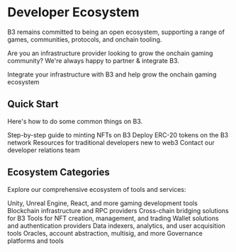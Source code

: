 # Developer Ecosystem

B3 remains committed to being an open ecosystem, supporting a range of games, communities, protocols, and onchain tooling.

Are you an infrastructure provider looking to grow the onchain gaming community? We're always happy to partner & integrate B3.

<Card title="Partner with B3" icon="handshake" href="mailto:partnerships@b3.fun" horizontal cta="Get in Touch">
  Integrate your infrastructure with B3 and help grow the onchain gaming ecosystem
</Card>

## Quick Start

Here's how to do some common things on B3.

<CardGroup cols={2}>
  <Card title="How to create NFTs" icon="palette" href="/guides/create-nfts">
    Step-by-step guide to minting NFTs on B3
  </Card>
  
  <Card title="How to deploy Tokens" icon="coins" href="/guides/deploy-tokens">
    Deploy ERC-20 tokens on the B3 network
  </Card>
  
  <Card title="Not a crypto expert?" icon="graduation-cap" href="/guides/web2-developers">
    Resources for traditional developers new to web3
  </Card>
  
  <Card title="Need custom support?" icon="headset" href="mailto:developers@b3.fun">
    Contact our developer relations team
  </Card>
</CardGroup>

## Ecosystem Categories

Explore our comprehensive ecosystem of tools and services:

<CardGroup cols={2}>
  <Card title="Gaming SDKs" icon="gamepad-2" href="/ecosystem/gaming-sdks">
    Unity, Unreal Engine, React, and more gaming development tools
  </Card>
  
  <Card title="Node Providers" icon="server" href="/ecosystem/node-providers">
    Blockchain infrastructure and RPC providers
  </Card>
  
  <Card title="Bridges" icon="arrow-right-left" href="/ecosystem/bridges">
    Cross-chain bridging solutions for B3
  </Card>
  
  <Card title="NFT Infrastructure" icon="droplets" href="/ecosystem/nft-infrastructure">
    Tools for NFT creation, management, and trading
  </Card>
  
  <Card title="Wallets" icon="wallet" href="/ecosystem/wallets">
    Wallet solutions and authentication providers
  </Card>
  
  <Card title="Data & Analytics" icon="database" href="/ecosystem/data-analytics">
    Data indexers, analytics, and user acquisition tools
  </Card>
  
  <Card title="Infrastructure" icon="gear" href="/ecosystem/infrastructure">
    Oracles, account abstraction, multisig, and more
  </Card>
  
  <Card title="Governance" icon="vote" href="/ecosystem/governance">
    Governance platforms and tools
  </Card>
</CardGroup>
